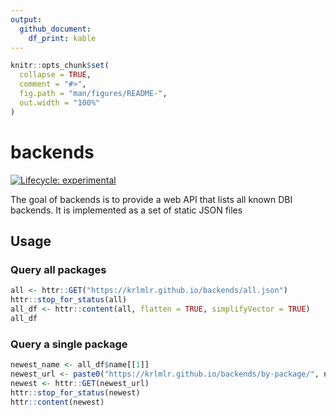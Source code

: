 ```yaml
---
output: 
  github_document:
    df_print: kable
---
```


<!-- README.md is generated from README.Rmd. Please edit that file -->

```r
knitr::opts_chunk$set(
  collapse = TRUE,
  comment = "#>",
  fig.path = "man/figures/README-",
  out.width = "100%"
)
```

# backends

<!-- badges: start -->
[![Lifecycle: experimental](https://img.shields.io/badge/lifecycle-experimental-orange.svg)](https://www.tidyverse.org/lifecycle/#experimental)
<!-- badges: end -->

The goal of backends is to provide a web API that lists all known DBI backends.
It is implemented as a set of static JSON files

## Usage

### Query all packages

```r
all <- httr::GET("https://krlmlr.github.io/backends/all.json")
httr::stop_for_status(all)
all_df <- httr::content(all, flatten = TRUE, simplifyVector = TRUE)
all_df
```

### Query a single package

```r
newest_name <- all_df$name[[1]]
newest_url <- paste0("https://krlmlr.github.io/backends/by-package/", newest_name, ".json")
newest <- httr::GET(newest_url)
httr::stop_for_status(newest)
httr::content(newest)
```
